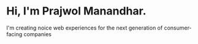 # Hi, I'm Prajwol Manandhar.

I'm creating noice web experiences for the next generation of consumer-facing companies
